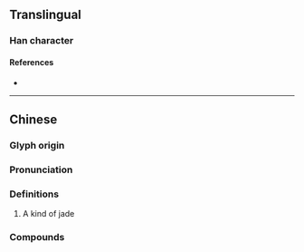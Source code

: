 {{character info}}
==Translingual==

===Han character===
{{Han char|rn=96|rad=玉|as=14|sn=18|four=18140|canj=MGISK|ids=⿰𤣩敷}}

====References====
* {{Han ref|kx=0744.060|dkj=21334|hdz=21144.130|uh=74B7|ud=29879|bh=F275|bd=62069}}

----

==Chinese==
{{zh-forms}}

===Glyph origin===
{{Han etym}}

===Pronunciation===
{{zh-pron
|m=lú,fū
|m-s=
|dg=
|c=lou4,fu1
|c-t=
|g=
|h=pfs=
|j=
|mb=
|md=
|mn=
|mn-t=
|w=
|x=
|mc=y
|oc=y
|cat=n
}}

===Definitions===
{{head|zh|Han character}}

# A kind of jade
===Compounds===
{{zh-der|瑻璷}}